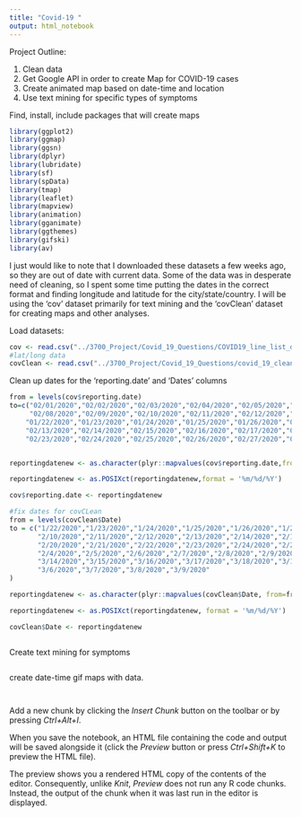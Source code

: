 ```yaml
---
title: "Covid-19 "
output: html_notebook
---
```



Project Outline:

1. Clean data
2. Get Google API in order to create Map for COVID-19 cases
3. Create animated map based on date-time and location
4. Use text mining for specific types of symptoms


Find, install, include packages that will create maps
```r

library(ggplot2)
library(ggmap)
library(ggsn) 
library(dplyr) 
library(lubridate) 
library(sf) 
library(spData) 
library(tmap) 
library(leaflet) 
library(mapview) 
library(animation) 
library(gganimate)
library(ggthemes) 
library(gifski) 
library(av)


```



I just would like to note that I downloaded these datasets a few weeks ago, so they are out of date with current data. Some of the data was in desperate need of cleaning, so I spent some time putting the dates in the correct format and finding longitude and latitude for the city/state/country. I will be using the 'cov' dataset primarily for text mining and the 'covClean' dataset for creating maps and other analyses. 

Load datasets: 
```r
cov <- read.csv("../3700_Project/Covid_19_Questions/COVID19_line_list_data.csv")
#lat/long data
covClean <- read.csv("../3700_Project/Covid_19_Questions/covid_19_clean_complete.csv")
```


Clean up dates for the 'reporting.date' and 'Dates' columns
```r

from = levels(cov$reporting.date)
to=c("02/01/2020","02/02/2020","02/03/2020","02/04/2020","02/05/2020","02/06/2020","02/07/2020",
     "02/08/2020","02/09/2020","02/10/2020","02/11/2020","02/12/2020","01/13/2020","01/15/2020","01/17/2020","01/20/2020","01/21/2020",
    "01/22/2020","01/23/2020","01/24/2020","01/25/2020","01/26/2020","01/27/2020","01/28/2020","01/29/2020","01/30/2020","01/31/2020",
    "02/13/2020","02/14/2020","02/15/2020","02/16/2020","02/17/2020","02/18/2020","02/19/2020","02/20/2020","02/21/2020","02/22/2020",
    "02/23/2020","02/24/2020","02/25/2020","02/26/2020","02/27/2020","02/28/2020")


reportingdatenew <- as.character(plyr::mapvalues(cov$reporting.date,from=from,to=to))

reportingdatenew <- as.POSIXct(reportingdatenew,format = '%m/%d/%Y')

cov$reporting.date <- reportingdatenew

#fix dates for covCLean
from = levels(covClean$Date)
to = c("1/22/2020","1/23/2020","1/24/2020","1/25/2020","1/26/2020","1/27/2020","1/28/2020","1/29/2020","1/30/2020","1/31/2020","2/1/2020",
       "2/10/2020","2/11/2020","2/12/2020","2/13/2020","2/14/2020","2/15/2020","2/16/2020","2/17/2020","2/18/2020","2/19/2020","2/2/2020",
       "2/20/2020","2/21/2020","2/22/2020","2/23/2020","2/24/2020","2/25/2020","2/26/2020","2/27/2020","2/28/2020","2/29/2020","2/3/2020",
       "2/4/2020","2/5/2020","2/6/2020","2/7/2020","2/8/2020","2/9/2020","3/1/2020","3/10/2020","3/11/2020","3/12/2020","3/13/2020",
       "3/14/2020","3/15/2020","3/16/2020","3/17/2020","3/18/2020","3/19/2020","3/2/2020","3/20/2020","3/3/2020","3/4/2020","3/5/2020",
       "3/6/2020","3/7/2020","3/8/2020","3/9/2020"
)

reportingdatenew <- as.character(plyr::mapvalues(covClean$Date, from=from, to=to))

reportingdatenew <- as.POSIXct(reportingdatenew, format = '%m/%d/%Y')

covClean$Date <- reportingdatenew


```

 

```r
```


Create text mining for symptoms
```r
```

create date-time gif maps with data. 
```r
```


```r
```

Add a new chunk by clicking the *Insert Chunk* button on the toolbar or by pressing *Ctrl+Alt+I*.

When you save the notebook, an HTML file containing the code and output will be saved alongside it (click the *Preview* button or press *Ctrl+Shift+K* to preview the HTML file).

The preview shows you a rendered HTML copy of the contents of the editor. Consequently, unlike *Knit*, *Preview* does not run any R code chunks. Instead, the output of the chunk when it was last run in the editor is displayed.

